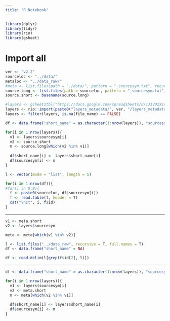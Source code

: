 ```yaml
---
title: "R Notebook"
---
```


```r
library(dplyr)
library(tidyr)
library(rio)
library(gsheet)
```

# Import all 
```r
ver <- "v2.2"
sourceloc <- "../data/"
metaloc <- "../data_raw/"
#meta <- list.files(path = "./data/", pattern = "_sourcesym.txt", recursive = T)
source.long <- list.files(path = sourceloc, pattern = "_sourcesym.txt", recursive = T, full.names = T)
source.short <- basename(source.long)

#layers <- gsheet2tbl("https://docs.google.com/spreadsheets/d/1JIV92XisuBctBoVT53yqj0orPNRVyRQVEDtMq7R0fKw/edit?usp=sharing")
layers <- rio::import(paste0("layers_metadata/", ver, "/layers_metadata_", ver, ".xlsx"))
layers <- filter(layers, is.na(file_name) == FALSE)
```

```r
df <- data.frame("short_name" = as.character(1:nrow(layers)), "sourcesym" = NA)

for(i in 1:nrow(layers)){
  v1 <- layers$sourcesym[i]
  v2 <- source.short
  m <- source.long[which(v2 %in% v1)]
  
  df$short_name[i] <- layers$short_name[i]
  df$sourcesym[i] <- m
}
```

```r
l <- vector(mode = "list", length = 5)
```

```r
for(i in 1:nrow(df)){
#for(i in 8:8){
  f <- paste0(sourceloc, df$sourcesym[i])
  f <- read.table(f, header = T)
  cat("\nIt", i, f$id)
}
```

*****************

```r
v1 <- meta.short
v2 <- layers$sourcesym

meta <- meta[which(v1 %in% v2)]
```

```r
l <- list.files("../data_raw", recursive = T, full.names = T)
df <- data.frame("short_name" = NA)
```



```r
df <- read.delim(l[grep(f$id[2], l)])
```

*********************

```r
df <- data.frame("short_name" = as.character(1:nrow(layers)), "sourcesym" = NA)

for(i in 1:nrow(layers)){
  v1 <- layers$sourcesym[i]
  v2 <- meta.short
  m <- meta[which(v2 %in% v1)]
  
  df$short_name[i] <- layers$short_name[i]
  df$sourcesym[i] <- m
}
```


